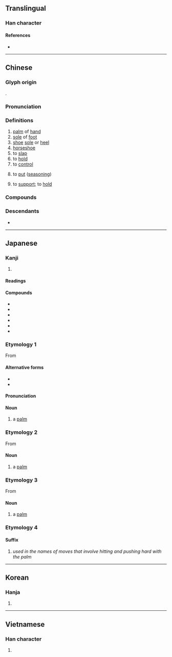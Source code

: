 {{character info/new}}
==Translingual==

===Han character===
{{Han char|rn=64|rad=手|as=08|sn=12|four=90502|canj=FBRQ|ids=⿱尚手}}

====References====
* {{Han ref|kx=0437.050|dkj=12248|dj=0786.130|hdz=31889.020|uh=638C|ud=25484|bh=B478|bd=46200}}

----

==Chinese==
{{zh-forms}}

===Glyph origin===
{{Han etym}}
{{Han compound|尚|手|ls=psc|c1=p|c2=s}}.

===Pronunciation===
{{zh-pron
|m=zhǎng
|m-s=zang3
|c=zoeng2
|c-t=
|g=
|h=pfs=chóng
|j=
|md=ciēng/ciōng
|md_note=ciēng - vernacular (“finger”); ciōng - literary
|mn=xm,qz,tp,kh,tc,hc,lk,sx,yl,km,mg:chiúⁿ/zz,tn:chióⁿ/xm,qz,lk,sx,km:chńg/zz,tp,kh,tn,tc,hc,yl,mg:chéng/mg:chín/xm,qz,tw:chióng/xm,zz,twv:chiáng
|mn_note=chiúⁿ/chióⁿ - vernacular (“palm”); chńg/chéng/chín - vernacular (“finger”, often written as {{zh-l|*指}}, e.g. {{zh-l|*掌甲}}, {{zh-l|*掌頭仔}}); chióng/chiáng - literary
|mn-t=zion2/ziên2
|mn-t_note=zion2 - Shantou; ziên2 - Chaozhou
|w=2tsaan
|x=
|mc=y
|oc=y
|cat=n,v
}}

===Definitions===
{{zh-hanzi}}

# [[palm]] of [[hand]]
# [[sole]] of [[foot]]
# [[shoe]] [[sole]] or [[heel]]
# [[horseshoe]]
# to [[slap]]
# to [[hold]]
# to [[control]]
# {{lb|zh|dialectal Mandarin}} to [[put]] ([[seasoning]])
# {{lb|zh|Sichuanese}} to [[support]]; to [[hold]]

===Compounds===
{{zh-der|主掌|仙人掌|合掌|執掌|巴掌|手掌|掌上壓|掌上明珠|掌上電腦|掌中戲|掌事|掌勺|掌勺儿|掌印|掌嘴|掌子|掌子面|掌廚|掌心|掌控|掌握|掌握電腦|掌摑|掌擊|掌故|掌案兒的|掌櫃|掌櫃的|掌權|掌灶|掌燈|掌班|掌璽大臣|掌璽官|掌相|掌秤|掌管|掌紋|掌聲|掌聲雷動|掌舵|掌鍋|掌門|掌門人|掌鞭|掌鞭的|掌骨|接掌|揚掌|熊掌|穿掌|蘭花掌|馬掌|鼓掌}}

===Descendants===
* {{desc|bor=1|mn|зан|id=sole|gloss=[[sole]]}}

----

==Japanese==
===Kanji===
{{ja-kanji|grade=c|rs=手08}}

# {{defn|lang=ja|sort=手08}}

====Readings====
{{ja-readings
|goon=しょう<しやう
|kanon=しょう<しやう
|kun=てのひら-, たなごころ-, たなそこ-, つかさど-る
}}

====Compounds====
* {{ja-l|掌握}}
* {{ja-l|掌鞅}}
* {{ja-l|掌管}}
* {{ja-l|掌故}}
* {{ja-l|掌中}}
* {{ja-l|掌典}}

===Etymology 1===
{{ja-kanjitab|てのひら|yomi=k}}
From {{af|ja|手|の|平|tr1=te|t1=[[hand]]|tr2=no|pos2=possessive particle|tr3=hira|t3=[[flat]]|sort=てのひら}}

====Alternative forms====
* {{ja-l|手の平}}
* {{ja-l|手のひら}}

====Pronunciation====
{{ja-pron|acc=2|acc2=1|y=k|てのひら}}

====Noun====
{{ja-noun|て の ひら}}

# {{lb|ja|anatomy|sort=てのひら}} a [[palm]]

{{cln|ja|basic words|sort=てのひら}}

===Etymology 2===
{{ja-kanjitab|たなうら|yomi=k|sort=てのひら}}
From {{af|ja|手|な|裏|tr1=ta|tr2=na|tr3=ura|t1=[[hand]]|t3=[[back]] [[side]]; [[bottom]] side; [[face-down]] side; [[palmar]]/[[plantar]] side|sort=てのひら|pos2=archaic possessive particle}}

====Noun====
{{ja-noun|たなうら}}

# {{lb|ja|anatomy|sort=てのひら}} a [[palm]]

===Etymology 3===
{{ja-kanjitab|たなごころ|yomi=k|sort=てのひら|r=y}}
From {{af|ja|手|な|心|tr1=ta|tr2=na|tr3=kokoro|t1=[[hand]]|t3=[[heart]]; [[inside]]|sort=てのひら|pos2=archaic possessive particle}}

====Noun====
{{ja-noun|たなうら}}

# {{lb|ja|anatomy|sort=てのひら}} a [[palm]]

===Etymology 4===
{{ja-kanjitab|しょう|yomi=o}}

====Suffix====
{{ja-pos|suffix|しょう|hhira=しやう}}

# {{lb|ja|martial arts|sort=しょう}} ''used in the names of moves that involve hitting and pushing hard with the palm''

{{cln|ja|words with multiple readings}}
----

==Korean==

===Hanja===
{{ko-hanja|hangeul=장|eumhun=|rv=jang|mr=chang|y=cang}}

# {{defn|lang=ko|sort=手08}}

----

==Vietnamese==

===Han character===
{{vi-hantu|[[chưởng]]|rs=手08}}

# {{defn|lang=vi|sort=手08}}